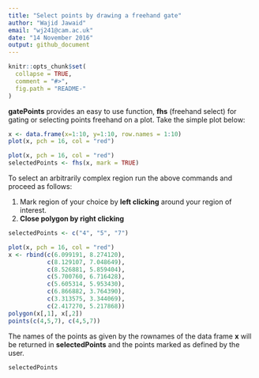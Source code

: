 ```yaml
---
title: "Select points by drawing a freehand gate"
author: "Wajid Jawaid"
email: "wj241@cam.ac.uk"
date: "14 November 2016"
output: github_document
---
```


<!-- README.md is generated from README.Rmd. Please edit that file -->

```r
knitr::opts_chunk$set(
  collapse = TRUE,
  comment = "#>",
  fig.path = "README-"
)
```

**gatePoints** provides an easy to use function, **fhs** (freehand select) for gating or selecting points freehand on a plot. Take the simple plot below:  

```r
x <- data.frame(x=1:10, y=1:10, row.names = 1:10)
plot(x, pch = 16, col = "red")
```

```r
plot(x, pch = 16, col = "red")
selectedPoints <- fhs(x, mark = TRUE)
```

To select an arbitrarily complex region run the above commands and proceed as follows:

1. Mark region of your choice by **left clicking** around your region of interest.
2. **Close polygon by right clicking**  

```r
selectedPoints <- c("4", "5", "7")
```

```r
plot(x, pch = 16, col = "red")
x <- rbind(c(6.099191, 8.274120), 
           c(8.129107, 7.048649),
           c(8.526881, 5.859404),
           c(5.700760, 6.716428),
           c(5.605314, 5.953430),
           c(6.866882, 3.764390),
           c(3.313575, 3.344069),
           c(2.417270, 5.217868))
polygon(x[,1], x[,2])
points(c(4,5,7), c(4,5,7))
```  

The names of the points as given by the rownames of the data frame **x** will be returned in **selectedPoints** and the points marked as defined by the user.  

```r
selectedPoints
```
